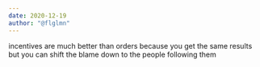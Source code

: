 ```yaml
---
date: 2020-12-19
author: "@flglmn"
---
```


incentives are much better than orders because you get the same results but you can shift the blame down to the people following them
